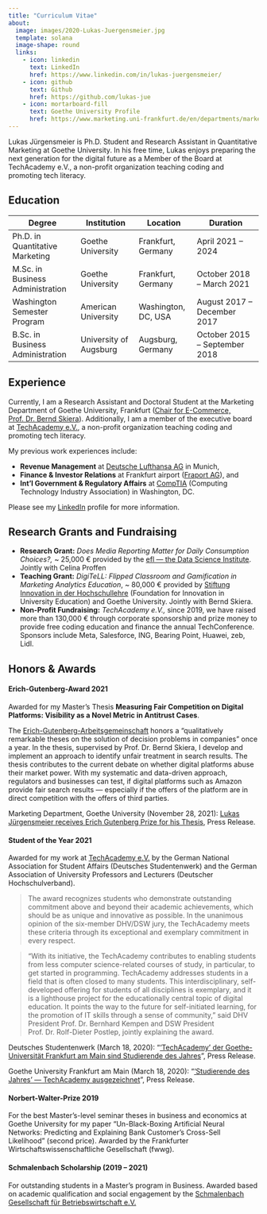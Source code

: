 ```yaml
---
title: "Curriculum Vitae"
about:
  image: images/2020-Lukas-Juergensmeier.jpg
  template: solana
  image-shape: round
  links:
    - icon: linkedin
      text: LinkedIn
      href: https://www.linkedin.com/in/lukas-juergensmeier/
    - icon: github
      text: Github
      href: https://github.com/lukas-jue
    - icon: mortarboard-fill
      text: Goethe University Profile
      href: https://www.marketing.uni-frankfurt.de/en/departments/marketing/professoren/skiera/team/doctoral-students/lukas-juergensmeier.html
---
```


:::{#hero-heading}

Lukas Jürgensmeier is Ph.D. Student and Research Assistant in Quantitative Marketing at Goethe University. In his free time, Lukas enjoys preparing the next generation for the digital future as a Member of the Board at TechAcademy e.V., a non-profit organization teaching coding and promoting tech literacy.

:::

## Education

| Degree                           | Institution            | Location            | Duration                       |
|--------------------|-----------------|-----------------|-------------------|
| Ph.D. in Quantitative Marketing  | Goethe University      | Frankfurt, Germany  | April 2021 -- 2024             |
| M.Sc. in Business Administration | Goethe University      | Frankfurt, Germany  | October 2018 -- March 2021     |
| Washington Semester Program      | American University    | Washington, DC, USA | August 2017 -- December 2017   |
| B.Sc. in Business Administration | University of Augsburg | Augsburg, Germany   | October 2015 -- September 2018 |


## Experience

Currently, I am a Research Assistant and Doctoral Student at the Marketing Department of Goethe University, Frankfurt ([Chair for E-Commerce, Prof. Dr. Bernd Skiera](https://www.marketing.uni-frankfurt.de/en/departments/marketing/professoren/skiera/prof-dr-bernd-skiera.html)). Additionally, I am a member of the executive board at [TechAcademy e.V.](https://tech-academy.io/), a non-profit organization teaching coding and promoting tech literacy.

My previous work experiences include:

-   **Revenue Management** at [Deutsche Lufthansa AG](https://www.lufthansa.com/) in Munich,
-   **Finance & Investor Relations** at Frankfurt airport ([Fraport AG](https://www.fraport.com/)), and
-   **Int'l Government & Regulatory Affairs** at [CompTIA](https://www.comptia.org/) (Computing Technology Industry Association) in Washington, DC.

Please see my [LinkedIn](https://www.linkedin.com/in/lukas-juergensmeier) profile for more information.

## Research Grants and Fundraising

-   **Research Grant:** *Does Media Reporting Matter for Daily Consumption Choices?,* \~ 25,000 € provided by the [efl --- the Data Science Institute](https://www.eflab.de/). Jointly with Celina Proffen
-   **Teaching Grant:** *DigiTeLL: Flipped Classroom and Gamification in Marketing Analytics Education*, \~ 80,000 € provided by [Stiftung Innovation in der Hochschullehre](https://stiftung-hochschullehre.de/) (Foundation for Innovation in University Education) and Goethe University. Jointly with Bernd Skiera.
-   **Non-Profit Fundraising:** *TechAcademy e.V.,* since 2019, we have raised more than 130,000 € through corporate sponsorship and prize money to provide free coding education and finance the annual TechConference. Sponsors include Meta, Salesforce, ING, Bearing Point, Huawei, zeb, Lidl.

## Honors & Awards

#### **Erich-Gutenberg-Award 2021**

Awarded for my Master's Thesis **Measuring Fair Competition on Digital Platforms: Visibility as a Novel Metric in Antitrust Cases**.

The [Erich-Gutenberg-Arbeitsgemeinschaft](https://www.erich-gutenberg-arbeitsgemeinschaft.de/) honors a "qualitatively remarkable theses on the solution of decision problems in companies" once a year. In the thesis, supervised by Prof. Dr. Bernd Skiera, I develop and implement an approach to identify unfair treatment in search results. The thesis contributes to the current debate on whether digital platforms abuse their market power. With my systematic and data-driven approach, regulators and businesses can test, if digital platforms such as Amazon provide fair search results --- especially if the offers of the platform are in direct competition with the offers of third parties.

Marketing Department, Goethe University (November 28, 2021): [Lukas Jürgensmeier receives Erich Gutenberg Prize for his Thesis](https://www.marketing.uni-frankfurt.de/en/departments/marketing/news/details/article/lukas-juergensmeier-receives-erich-gutenberg-prize-for-his-thesis.html), Press Release.

#### Student of the Year 2021

Awarded for my work at [TechAcademy e.V.](https://tech-academy.io/) by the German National Association for Student Affairs (Deutsches Studentenwerk) and the German Association of University Professors and Lecturers (Deutscher Hochschulverband).

> The award recognizes students who demonstrate outstanding commitment above and beyond their academic achievements, which should be as unique and innovative as possible. In the unanimous opinion of the six-member DHV/DSW jury, the TechAcademy meets these criteria through its exceptional and exemplary commitment in every respect.

> "With its initiative, the TechAcademy contributes to enabling students from less computer science-related courses of study, in particular, to get started in programming. TechAcademy addresses students in a field that is often closed to many students. This interdisciplinary, self-developed offering for students of all disciplines is exemplary, and it is a lighthouse project for the educationally central topic of digital education. It points the way to the future for self-initiated learning, for the promotion of IT skills through a sense of community," said DHV President Prof. Dr. Bernhard Kempen and DSW President Prof. Dr. Rolf-Dieter Postlep, jointly explaining the award.

Deutsches Studentenwerk (March 18, 2020): "['TechAcademy' der Goethe-Universität Frankfurt am Main sind Studierende des Jahres](https://www.studentenwerke.de/de/content/techacademy-e-v-werden-studierende-des)", Press Release.

Goethe University Frankfurt am Main (March 18, 2020): "['Studierende des Jahres' --- TechAcademy ausgezeichnet](https://aktuelles.uni-frankfurt.de/studium/studierende-des-jahres-techacademy-ausgezeichnet/)", Press Release.

#### **Norbert-Walter-Prize 2019**

For the best Master's-level seminar theses in business and economics at Goethe University for my paper "Un-Black-Boxing Artificial Neural Networks: Predicting and Explaining Bank Customer's Cross-Sell Likelihood" (second price). Awarded by the Frankfurter Wirtschaftswissenschaftliche Gesellschaft (fwwg).

#### Schmalenbach Scholarship (2019 -- 2021)

For outstanding students in a Master's program in Business. Awarded based on academic qualification and social engagement by the [Schmalenbach Gesellschaft für Betriebswirtschaft e.V.](https://www.schmalenbach.org/index.php/careercenter/schmalenbach-stipendium)
